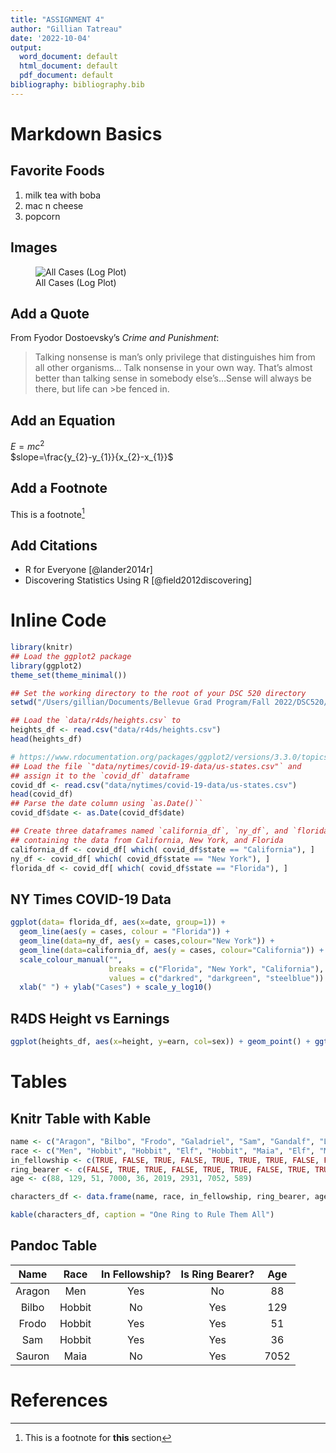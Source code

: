```yaml
---
title: "ASSIGNMENT 4"
author: "Gillian Tatreau"
date: '2022-10-04'
output:
  word_document: default
  html_document: default
  pdf_document: default
bibliography: bibliography.bib
---
```


# Markdown Basics

## Favorite Foods

1.  milk tea with boba\
2.  mac n cheese\
3.  popcorn

## Images

![All Cases (Log Plot)](/Users/gillian/Documents/Bellevue%20Grad%20Program/Fall%202022/DSC520/DSC520%20Repo/completed/assignment04/plots/10-all-cases-log.png)

## Add a Quote

From Fyodor Dostoevsky's *Crime and Punishment*:\

> Talking nonsense is man's only privilege that distinguishes him from all other organisms... Talk nonsense in your own way. That's almost better than talking sense in somebody else's...Sense will always be there, but life can \>be fenced in.

## Add an Equation

$E=mc^2$\
$slope=\frac{y_{2}-y_{1}}{x_{2}-x_{1}}$

## Add a Footnote

This is a footnote[^1]

[^1]: This is a footnote for **this** section

## Add Citations

-   R for Everyone [@lander2014r]
-   Discovering Statistics Using R [@field2012discovering]

# Inline Code

```r
library(knitr)
## Load the ggplot2 package
library(ggplot2)
theme_set(theme_minimal())

## Set the working directory to the root of your DSC 520 directory
setwd("/Users/gillian/Documents/Bellevue Grad Program/Fall 2022/DSC520/DSC520 Repo")

## Load the `data/r4ds/heights.csv` to
heights_df <- read.csv("data/r4ds/heights.csv")
head(heights_df)

# https://www.rdocumentation.org/packages/ggplot2/versions/3.3.0/topics/geom_path
## Load the file `"data/nytimes/covid-19-data/us-states.csv"` and
## assign it to the `covid_df` dataframe
covid_df <- read.csv("data/nytimes/covid-19-data/us-states.csv")
head(covid_df)
## Parse the date column using `as.Date()``
covid_df$date <- as.Date(covid_df$date)

## Create three dataframes named `california_df`, `ny_df`, and `florida_df`
## containing the data from California, New York, and Florida
california_df <- covid_df[ which( covid_df$state == "California"), ]
ny_df <- covid_df[ which( covid_df$state == "New York"), ]
florida_df <- covid_df[ which( covid_df$state == "Florida"), ]
```

## NY Times COVID-19 Data

```r
ggplot(data= florida_df, aes(x=date, group=1)) +
  geom_line(aes(y = cases, colour = "Florida")) +
  geom_line(data=ny_df, aes(y = cases,colour="New York")) +
  geom_line(data=california_df, aes(y = cases, colour="California")) +
  scale_colour_manual("",
                      breaks = c("Florida", "New York", "California"),
                      values = c("darkred", "darkgreen", "steelblue")) +
  xlab(" ") + ylab("Cases") + scale_y_log10()
```

## R4DS Height vs Earnings

```r
ggplot(heights_df, aes(x=height, y=earn, col=sex)) + geom_point() + ggtitle("Height vs. Earnings") + xlab("Height (Inches)") + ylab("Earnings (Dollars)")
```

# Tables

## Knitr Table with Kable

```r
name <- c("Aragon", "Bilbo", "Frodo", "Galadriel", "Sam", "Gandalf", "Legolas", "Sauron", "Gollum")
race <- c("Men", "Hobbit", "Hobbit", "Elf", "Hobbit", "Maia", "Elf", "Maia", "Hobbit")
in_fellowship <- c(TRUE, FALSE, TRUE, FALSE, TRUE, TRUE, TRUE, FALSE, FALSE)
ring_bearer <- c(FALSE, TRUE, TRUE, FALSE, TRUE, TRUE, FALSE, TRUE, TRUE)
age <- c(88, 129, 51, 7000, 36, 2019, 2931, 7052, 589)

characters_df <- data.frame(name, race, in_fellowship, ring_bearer, age)

kable(characters_df, caption = "One Ring to Rule Them All")
```

## Pandoc Table

|  Name  |  Race  | In Fellowship? | Is Ring Bearer? | Age  |
|:------:|:------:|:--------------:|:---------------:|:----:|
| Aragon |  Men   |      Yes       |       No        |  88  |
| Bilbo  | Hobbit |       No       |       Yes       | 129  |
| Frodo  | Hobbit |      Yes       |       Yes       |  51  |
|  Sam   | Hobbit |      Yes       |       Yes       |  36  |
| Sauron |  Maia  |       No       |       Yes       | 7052 |

# References
